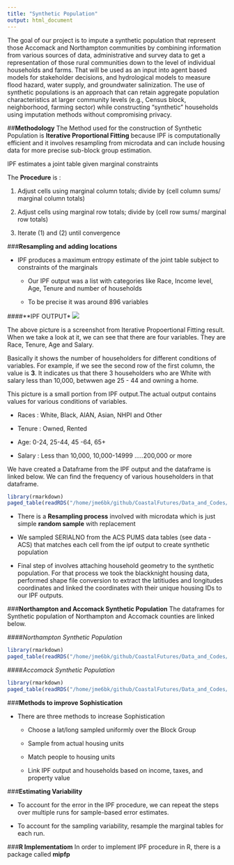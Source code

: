```yaml
---
title: "Synthetic Population"
output: html_document
---
```


The  goal of our project is to impute a synthetic population that represent those Accomack and Northampton communities  by combining information from various sources of data, administrative and survey data to get a representation of those rural communities down to the level of individual households and farms. That will be used as an input into agent based models for stakeholder decisions, and hydrological models to measure flood hazard, water supply, and groundwater salinization.  The use of synthetic populations is an approach that can retain aggregate population characteristics at larger community levels (e.g., Census block, neighborhood, farming sector) while constructing “synthetic” households using imputation methods without  compromising  privacy.


##**Methodology**
The Method used for the construction of Synthetic Population is **Iterative Proportional Fitting** because IPF is computationally efficient  and it involves resampling from microdata and can include housing data for more precise sub-block group estimation.

IPF estimates a joint table given marginal constraints

The **Procedure** is :

1. Adjust cells using marginal column totals; divide by (cell column sums/ marginal column totals)

2. Adjust cells using marginal row totals; divide by (cell row sums/ marginal row totals)

3. Iterate (1) and (2) until convergence

###**Resampling and adding locations**

- IPF produces a maximum entropy estimate of the joint table subject to constraints of the marginals

  + Our IPF output was a list with categories like Race, Income level, Age, Tenure and number of households
  
  + To be precise it was around 896 variables
  
####**IPF OUTPUT*
![](www/ipfoutput1.png)</center>

The above picture is a screenshot from Iterative Propoertional Fitting result. When we take a look at it, we can see that there are four variables. They are Race, Tenure, Age and Salary.


Basically it shows the number of householders for different conditions of variables. For example, if we see the second row of the first column, the value is **3**. It indicates us that there 3 householders who are White with salary less than 10,000, betwwen age 25 - 44  and owning a home.

This picture is a small portion from  IPF output.The actual output contains values for various conditions of variables. 

- Races : White, Black, AIAN, Asian, NHPI and Other

- Tenure : Owned, Rented

- Age: 0-24, 25-44, 45 -64, 65+

- Salary : Less than 10,000, 10,000-14999 .....200,000 or more

We have created a Dataframe from the IPF output and the dataframe is linked below. We can find the frequency of various householders in that dataframe.

```r
library(rmarkdown)
paged_table(readRDS("/home/jme6bk/github/CoastalFutures/Data_and_Codes/freq_IPF_output.RDS"))
```



- There is a **Resampling process** involved with microdata which is just simple **random sample** with replacement  

-  We sampled SERIALNO from the ACS PUMS data tables (see data - ACS) that matches each cell from the ipf output to create synthetic population  

- Final step of  involves attaching household geometry to the synthetic population. For that process we took the blackknight housing data, performed shape file conversion to extract the latitiudes and longitudes coordinates  and linked the coordinates with their unique housing IDs to our IPF outputs. 

###**Northampton and Accomack Synthetic Population**
The dataframes for Synthetic population of Northampton and Accomack counties are linked below.

####*Northampton Synthetic Population*
```r
library(rmarkdown)
paged_table(readRDS("/home/jme6bk/github/CoastalFutures/Data_and_Codes/NorthamptonsampledfSF_Coords.RDS"))

```
####*Accomack Synthetic Population*
```r
library(rmarkdown)
paged_table(readRDS("/home/jme6bk/github/CoastalFutures/Data_and_Codes/AccomacksampledfSF_Coords.RDS"))

```


###**Methods to improve Sophistication**

- There are three methods to increase Sophistication

     + Choose a lat/long sampled uniformly over the Block Group
     
     + Sample from actual housing units
     
     + Match people to housing units  
     
     + Link IPF output and households based on income, taxes, and property value
  

###**Estimating Variability**

- To account for the error in the IPF procedure, we can repeat the steps over multiple runs for sample-based error estimates.

- To account for the sampling variability, resample the marginal tables for each run.

###**R Implementatiom**
In order to implement IPF procedure in R, there is a package called **mipfp**



